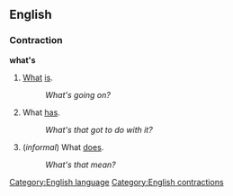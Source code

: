 ==English==
===Contraction===
'''what's'''

#[[What]] [[is]].
#:''What's going on?''
#What [[has]].
#:''What's that got to do with it?''
#(''informal'') What [[does]].
#:''What's that mean?''

[[Category:English language]]
[[Category:English contractions]]